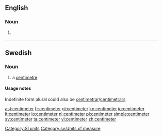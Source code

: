 ==English==

===Noun===
{{en-noun}}

# {{US}} {{alternative spelling of|[[centimetre]]}}

[[Category:SI units]]

----

==Swedish==

===Noun===
{{sv-noun-irreg-c|2=centimetern|3=centimeter|4=centimeterna}}

# a [[centimetre]]

====Usage notes====
Indefinite form plural could also be [[centimetrar]]/[[centimetrars]]

[[Category:sv:Units of measure]]

[[ast:centimeter]]
[[fr:centimeter]]
[[gl:centimeter]]
[[ko:centimeter]]
[[io:centimeter]]
[[it:centimeter]]
[[lo:centimeter]]
[[nl:centimeter]]
[[pl:centimeter]]
[[simple:centimeter]]
[[sv:centimeter]]
[[ta:centimeter]]
[[vi:centimeter]]
[[zh:centimeter]]